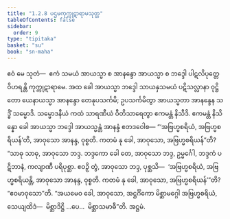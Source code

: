 ```yaml
---
title: "1.2.8 ပဌမကုက္ကုဋာရာမသုတ္တ"
tableOfContents: false
sidebar:
  order: 9
type: "tipitaka"
basket: "su"
book: "sn-maha"
---
```



<DynamicBreadcrumb />

<Division number="18" book="sn-maha">

<Paragraph number="78" book="sn-maha">
ဧဝံ မေ သုတံ—  ဧကံ သမယံ အာယသ္မာ စ အာနန္ဒော အာယသ္မာ စ ဘဒ္ဒေါ ပါဋလိပုတ္တေ ဝိဟရန္တိ ကုက္ကုဋာရာမေ. အထ ခေါ အာယသ္မာ ဘဒ္ဒေါ သာယနှသမယံ ပဋိသလ္လာနာ ဝုဋ္ဌိတော ယေနာယသ္မာ အာနန္ဒော တေနုပသင်္ကမိ; ဥပသင်္ကမိတွာ အာယသ္မတာ အာနန္ဒေန သဒ္ဓိံ သမ္မောဒိ. သမ္မောဒနီယံ ကထံ သာရဏီယံ ဝီတိသာရေတွာ ဧကမန္တံ နိသီဒိ. ဧကမန္တံ နိသိန္နော ခေါ အာယသ္မာ ဘဒ္ဒေါ အာယသ္မန္တံ အာနန္ဒံ ဧတဒဝေါစ—
</Paragraph>

<Paragraph number="79" book="sn-maha">
“‘အဗြဟ္မစရိယံ, အဗြဟ္မစရိယန်’တိ, အာဝုသော အာနန္ဒ, ဝုစ္စတိ. ကတမံ နု ခေါ, အာဝုသော, အဗြဟ္မစရိယန်”တိ? “သာဓု သာဓု, အာဝုသော ဘဒ္ဒ. ဘဒ္ဒကော ခေါ တေ, အာဝုသော ဘဒ္ဒ, ဥမ္မင်္ဂေါ, ဘဒ္ဒကံ ပဋိဘာနံ, ကလျာဏီ ပရိပုစ္ဆာ. ဧဝဉှိ တွံ, အာဝုသော ဘဒ္ဒ, ပုစ္ဆသိ—  ‘အဗြဟ္မစရိယံ, အဗြဟ္မစရိယန္တိ, အာဝုသော အာနန္ဒ, ဝုစ္စတိ. ကတမံ နု ခေါ, အာဝုသော, အဗြဟ္မစရိယန်’”တိ? “ဧဝမာဝုသော”တိ. “အယမေဝ ခေါ, အာဝုသော, အဋ္ဌင်္ဂိကော မိစ္ဆာမဂ္ဂေါ အဗြဟ္မစရိယံ, သေယျထိဒံ—  မိစ္ဆာဒိဋ္ဌိ …ပေ…  မိစ္ဆာသမာဓီ”တိ.

</Paragraph>
</Division>

<Paragraph number="80" type="center" book="sn-maha">
အဋ္ဌမံ.
</Paragraph>